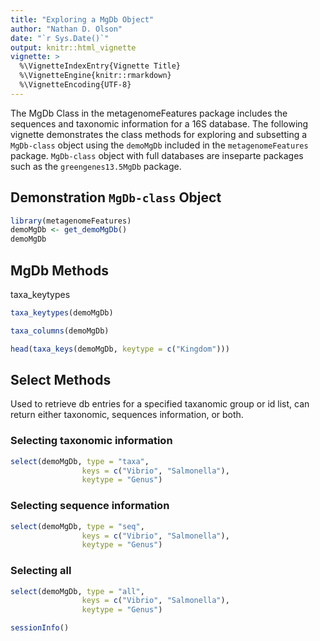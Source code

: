 ```yaml
---
title: "Exploring a MgDb Object"
author: "Nathan D. Olson"
date: "`r Sys.Date()`"
output: knitr::html_vignette
vignette: >
  %\VignetteIndexEntry{Vignette Title}
  %\VignetteEngine{knitr::rmarkdown}
  %\VignetteEncoding{UTF-8}
---
```


The MgDb Class in the metagenomeFeatures package includes the sequences and taxonomic information for a 16S database.  The following vignette demonstrates the class methods for exploring and subsetting a `MgDb-class` object using the `demoMgDb` included in the `metagenomeFeatures` package. `MgDb-class` object with full databases are inseparte packages such as the `greengenes13.5MgDb` package.

## Demonstration `MgDb-class` Object
```r
library(metagenomeFeatures)
demoMgDb <- get_demoMgDb()
demoMgDb
```


## MgDb Methods
taxa_keytypes
```r
taxa_keytypes(demoMgDb)
```


```r
taxa_columns(demoMgDb)
```

```r
head(taxa_keys(demoMgDb, keytype = c("Kingdom")))
```


## Select Methods
Used to retrieve db entries for a specified taxanomic group or id list, can return either taxonomic, sequences information, or both. 

### Selecting taxonomic information
```r
select(demoMgDb, type = "taxa",
                keys = c("Vibrio", "Salmonella"),
                keytype = "Genus")
```

### Selecting sequence information
```r
select(demoMgDb, type = "seq",
                keys = c("Vibrio", "Salmonella"),
                keytype = "Genus")
```



### Selecting all
```r
select(demoMgDb, type = "all",
                keys = c("Vibrio", "Salmonella"),
                keytype = "Genus")
```


```r
sessionInfo()
```

